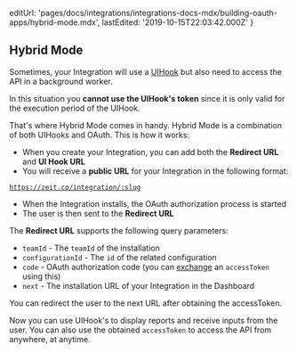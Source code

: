 
  editUrl:
    'pages/docs/integrations/integrations-docs-mdx/building-oauth-apps/hybrid-mode.mdx',
  lastEdited: '2019-10-15T22:03:42.000Z'
}

## Hybrid Mode

Sometimes, your Integration will use a [UIHook](/docs/integrations#understanding-uihooks) but also need to access the <ProductNameSimple /> API in a background worker.

In this situation you **cannot use the UIHook's token** since it is only valid for the execution period of the UIHook.

That's where Hybrid Mode comes in handy. Hybrid Mode is a combination of both UIHooks and OAuth. This is how it works:

- When you create your Integration, you can add both the **Redirect URL** and **UI Hook URL**
- You will receive a **public URL** for your Integration in the following format:

<Code>https://zeit.co/integration/:slug</Code>

- When the Integration installs, the OAuth authorization process is started
- The user is then sent to the **Redirect URL**

The **Redirect URL** supports the following query parameters:

- `teamId` - The `teamId` of the installation
- `configurationId` - The `id` of the related configuration
- `code` - OAuth authorization code (you can [exchange](/docs/api#endpoints/oauth2/exchanging-code-for-an-access-token) an `accessToken` using this)
- `next` - The installation URL of your Integration in the <ProductNameSimple /> Dashboard

<Note>
  You can redirect the user to the <InlineCode>next</InlineCode> URL after
  obtaining the <InlineCode>accessToken</InlineCode>.
</Note>

Now you can use UIHook's to display reports and receive inputs from the user. You can also use the obtained `accessToken` to access the <ProductNameSimple /> API from anywhere, at anytime.
